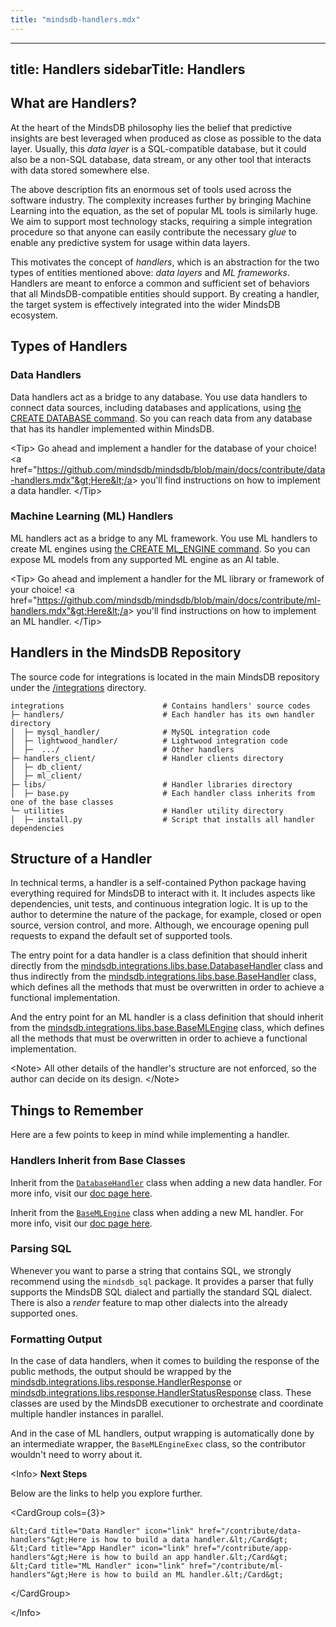 ```yaml
---
title: "mindsdb-handlers.mdx"
---
```


---
title: Handlers
sidebarTitle: Handlers
---

## What are Handlers?

At the heart of the MindsDB philosophy lies the belief that predictive insights are best leveraged when produced as close as possible to the data layer. Usually, this *data layer* is a SQL-compatible database, but it could also be a non-SQL database, data stream, or any other tool that interacts with data stored somewhere else.

The above description fits an enormous set of tools used across the software industry. The complexity increases further by bringing Machine Learning into the equation, as the set of popular ML tools is similarly huge. We aim to support most technology stacks, requiring a simple integration procedure so that anyone can easily contribute the necessary *glue* to enable any predictive system for usage within data layers.

This motivates the concept of *handlers*, which is an abstraction for the two types of entities mentioned above: *data layers* and *ML frameworks*. Handlers are meant to enforce a common and sufficient set of behaviors that all MindsDB-compatible entities should support. By creating a handler, the target system is effectively integrated into the wider MindsDB ecosystem.

## Types of Handlers

### Data Handlers

Data handlers act as a bridge to any database. You use data handlers to connect data sources, including databases and applications, using [the CREATE DATABASE command](/sql/create/databases/). So you can reach data from any database that has its handler implemented within MindsDB.

&lt;Tip&gt;
Go ahead and implement a handler for the database of your choice! &lt;a href="https://github.com/mindsdb/mindsdb/blob/main/docs/contribute/data-handlers.mdx"&gt;Here&lt;/a&gt; you'll find instructions on how to implement a data handler.
&lt;/Tip&gt;

### Machine Learning (ML) Handlers

ML handlers act as a bridge to any ML framework. You use ML handlers to create ML engines using [the CREATE ML_ENGINE command](/sql/create/ml-engine/). So you can expose ML models from any supported ML engine as an AI table.

&lt;Tip&gt;
Go ahead and implement a handler for the ML library or framework of your choice! &lt;a href="https://github.com/mindsdb/mindsdb/blob/main/docs/contribute/ml-handlers.mdx"&gt;Here&lt;/a&gt; you'll find instructions on how to implement an ML handler.
&lt;/Tip&gt;

## Handlers in the MindsDB Repository

The source code for integrations is located in the main MindsDB repository under the [/integrations](https://github.com/mindsdb/mindsdb/tree/main/mindsdb/integrations) directory.

```
integrations                      # Contains handlers' source codes
├─ handlers/                      # Each handler has its own handler directory
│  ├─ mysql_handler/              # MySQL integration code
│  ├─ lightwood_handler/          # Lightwood integration code
│  ├─  .../                       # Other handlers
├─ handlers_client/               # Handler clients directory
│  ├─ db_client/              
│  ├─ ml_client/              
├─ libs/                          # Handler libraries directory
│  ├─ base.py                     # Each handler class inherits from one of the base classes
└─ utilities                      # Handler utility directory
│  ├─ install.py                  # Script that installs all handler dependencies
```

## Structure of a Handler

In technical terms, a handler is a self-contained Python package having everything required for MindsDB to interact with it. It includes aspects like dependencies, unit tests, and continuous integration logic. It is up to the author to determine the nature of the package, for example, closed or open source, version control, and more. Although, we encourage opening pull requests to expand the default set of supported tools.

The entry point for a data handler is a class definition that should inherit directly from the [mindsdb.integrations.libs.base.DatabaseHandler](https://github.com/mindsdb/mindsdb/blob/main/mindsdb/integrations/libs/base.py#L102) class and thus indirectly from the [mindsdb.integrations.libs.base.BaseHandler](https://github.com/mindsdb/mindsdb/blob/main/mindsdb/integrations/libs/base.py#L8) class, which defines all the methods that must be overwritten in order to achieve a functional implementation.

And the entry point for an ML handler is a class definition that should inherit from the [mindsdb.integrations.libs.base.BaseMLEngine](https://github.com/mindsdb/mindsdb/blob/main/mindsdb/integrations/libs/base.py#L122) class, which defines all the methods that must be overwritten in order to achieve a functional implementation.

&lt;Note&gt;
All other details of the handler's structure are not enforced, so the author can decide on its design.
&lt;/Note&gt;

## Things to Remember

Here are a few points to keep in mind while implementing a handler.

### Handlers Inherit from Base Classes

Inherit from the [`DatabaseHandler`](https://github.com/mindsdb/mindsdb/blob/main/mindsdb/integrations/libs/base.py#L102) class when adding a new data handler. For more info, visit our [doc page here](/contribute/data-handlers/).

Inherit from the [`BaseMLEngine`](https://github.com/mindsdb/mindsdb/blob/main/mindsdb/integrations/libs/base.py#L122) class when adding a new ML handler. For more info, visit our [doc page here](/contribute/ml-handlers/).

### Parsing SQL

Whenever you want to parse a string that contains SQL, we strongly recommend using the `mindsdb_sql` package. It provides a parser that fully supports the MindsDB SQL dialect and partially the standard SQL dialect. There is also a *render* feature to map other dialects into the already supported ones.

### Formatting Output

In the case of data handlers, when it comes to building the response of the public methods, the output should be wrapped by the [mindsdb.integrations.libs.response.HandlerResponse](https://github.com/mindsdb/mindsdb/blob/main/mindsdb/integrations/libs/response.py#L7) or [mindsdb.integrations.libs.response.HandlerStatusResponse](https://github.com/mindsdb/mindsdb/blob/main/mindsdb/integrations/libs/response.py#L32) class. These classes are used by the MindsDB executioner to orchestrate and coordinate multiple handler instances in parallel.

And in the case of ML handlers, output wrapping is automatically done by an intermediate wrapper, the `BaseMLEngineExec` class, so the contributor wouldn't need to worry about it.

&lt;Info&gt;
**Next Steps**

Below are the links to help you explore further.

&lt;CardGroup cols={3}&gt;

    &lt;Card title="Data Handler" icon="link" href="/contribute/data-handlers"&gt;Here is how to build a data handler.&lt;/Card&gt;
    &lt;Card title="App Handler" icon="link" href="/contribute/app-handlers"&gt;Here is how to build an app handler.&lt;/Card&gt;
    &lt;Card title="ML Handler" icon="link" href="/contribute/ml-handlers"&gt;Here is how to build an ML handler.&lt;/Card&gt;

&lt;/CardGroup&gt;

&lt;/Info&gt;
